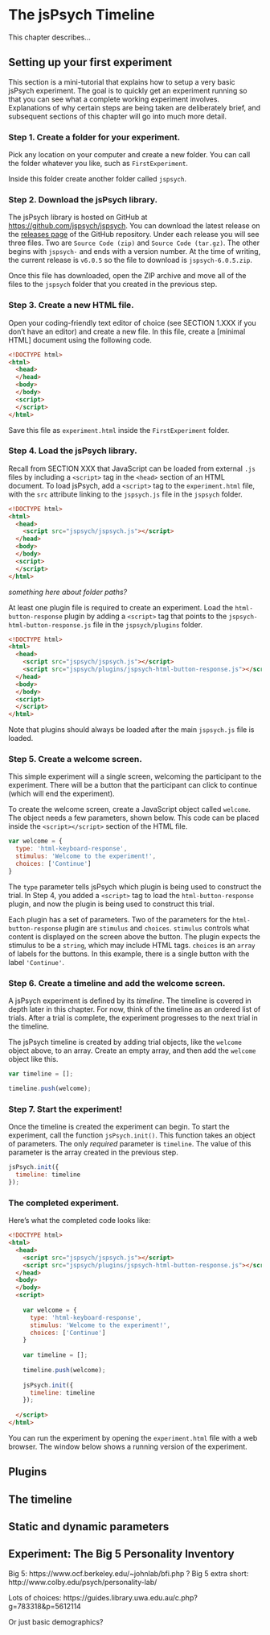 # The jsPsych Timeline

This chapter describes...

## Setting up your first experiment

This section is a mini-tutorial that explains how to setup a very basic jsPsych experiment. The goal is to quickly get an experiment running so that you can see what a complete working experiment involves. Explanations of why certain steps are being taken are deliberately brief, and subsequent sections of this chapter will go into much more detail.

### Step 1. Create a folder for your experiment.

Pick any location on your computer and create a new folder. You can call the folder whatever you like, such as `FirstExperiment`. 

Inside this folder create another folder called `jspsych`. 

### Step 2. Download the jsPsych library.

The jsPsych library is hosted on GitHub at [https://github.com/jspsych/jspsych](https://github.com/jspsych/jspsych). You can download the latest release on the [releases page](https://github.com/jspsych/jsPsych/releases) of the GitHub repository. Under each release you will see three files. Two are `Source Code (zip)` and `Source Code (tar.gz)`. The other begins with `jspsych-` and ends with a version number. At the time of writing, the current release is `v6.0.5` so the file to download is `jspsych-6.0.5.zip`.

Once this file has downloaded, open the ZIP archive and move all of the files to the `jspsych` folder that you created in the previous step.

### Step 3. Create a new HTML file.

Open your coding-friendly text editor of choice (see SECTION 1.XXX if you don't have an editor) and create a new file. In this file, create a [minimal HTML] document using the following code.

```html
<!DOCTYPE html>
<html>
  <head>
  </head>
  <body>
  </body>
  <script>
  </script>
</html>
```

Save this file as `experiment.html` inside the `FirstExperiment` folder.

### Step 4. Load the jsPsych library.

Recall from SECTION XXX that JavaScript can be loaded from external `.js` files by including a `<script>` tag in the `<head>` section of an HTML document. To load jsPsych, add a `<script>` tag to the `experiment.html` file, with the `src` attribute linking to the `jspsych.js` file in the `jspsych` folder.

```html
<!DOCTYPE html>
<html>
  <head>
    <script src="jspsych/jspsych.js"></script>
  </head>
  <body>
  </body>
  <script>
  </script>
</html>
```

*something here about folder paths?*

At least one plugin file is required to create an experiment. Load the `html-button-response` plugin by adding a `<script>` tag that points to the `jspsych-html-button-response.js` file in the `jspsych/plugins` folder. 

```html
<!DOCTYPE html>
<html>
  <head>
    <script src="jspsych/jspsych.js"></script>
    <script src="jspsych/plugins/jspsych-html-button-response.js"></script>
  </head>
  <body>
  </body>
  <script>
  </script>
</html>
```

Note that plugins should always be loaded after the main `jspsych.js` file is loaded.

### Step 5. Create a welcome screen.

This simple experiment will a single screen, welcoming the participant to the experiment. There will be a button that the participant can click to continue (which will end the experiment). 

To create the welcome screen, create a JavaScript object called `welcome`. The object needs a few parameters, shown below. This code can be placed inside the `<script></script>` section of the HTML file.

```js
var welcome = {
  type: 'html-keyboard-response',
  stimulus: 'Welcome to the experiment!',
  choices: ['Continue']
}
```

The `type` parameter tells jsPsych which plugin is being used to construct the trial. In Step 4, you added a `<script>` tag to load the `html-button-response` plugin, and now the plugin is being used to construct this trial.

Each plugin has a set of parameters. Two of the parameters for the `html-button-response` plugin are `stimulus` and `choices`. `stimulus` controls what content is displayed on the screen above the button. The plugin expects the stimulus to be a `string`, which may include HTML tags. `choices` is an `array` of labels for the buttons. In this example, there is a single button with the label `'Continue'`.


### Step 6. Create a timeline and add the welcome screen.

A jsPsych experiment is defined by its _timeline_. The timeline is covered in depth later in this chapter. For now, think of the timeline as an ordered list of trials. After a trial is complete, the experiment progresses to the next trial in the timeline.

The jsPsych timeline is created by adding trial objects, like the `welcome` object above, to an array. Create an empty array, and then add the `welcome` object like this.

```js
var timeline = [];

timeline.push(welcome);
```

### Step 7. Start the experiment!

Once the timeline is created the experiment can begin. To start the experiment, call the function `jsPsych.init()`. This function takes an object of parameters. The only _required_ parameter is `timeline`. The value of this parameter is the array created in the previous step.

```js
jsPsych.init({
  timeline: timeline
});
```

### The completed experiment.

Here's what the completed code looks like:

```html
<!DOCTYPE html>
<html>
  <head>
    <script src="jspsych/jspsych.js"></script>
    <script src="jspsych/plugins/jspsych-html-button-response.js"></script>
  </head>
  <body>
  </body>
  <script>
  
    var welcome = {
      type: 'html-keyboard-response',
      stimulus: 'Welcome to the experiment!',
      choices: ['Continue']
    }
    
    var timeline = [];
    
    timeline.push(welcome);
    
    jsPsych.init({
      timeline: timeline
    });
  
  </script>
</html>
```

You can run the experiment by opening the `experiment.html` file with a web browser. The window below shows a running version of the experiment.

## Plugins 

## The timeline

## Static and dynamic parameters

## Experiment: The Big 5 Personality Inventory

Big 5: https://www.ocf.berkeley.edu/~johnlab/bfi.php ?
Big 5 extra short: http://www.colby.edu/psych/personality-lab/

Lots of choices:
https://guides.library.uwa.edu.au/c.php?g=783318&p=5612114

Or just basic demographics?